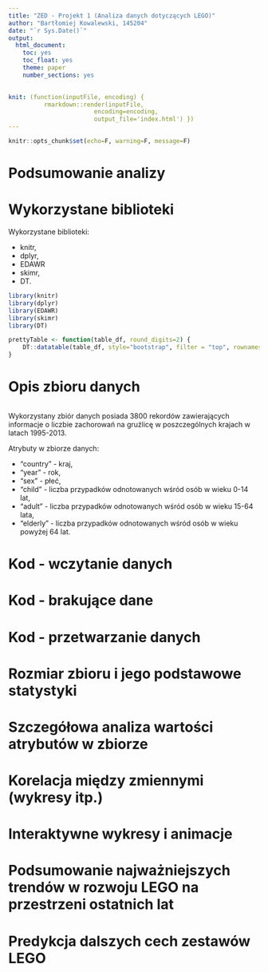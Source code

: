 ```yaml
---
title: "ZED - Projekt 1 (Analiza danych dotyczących LEGO)"
author: "Bartłomiej Kowalewski, 145204"
date: "`r Sys.Date()`"
output: 
  html_document: 
    toc: yes
    toc_float: yes
    theme: paper
    number_sections: yes
    

knit: (function(inputFile, encoding) { 
          rmarkdown::render(inputFile,
                        encoding=encoding, 
                        output_file='index.html') })
---
```


```r
knitr::opts_chunk$set(echo=F, warning=F, message=F)
```

# Podsumowanie analizy

# Wykorzystane biblioteki

Wykorzystane biblioteki:

- knitr,
- dplyr,
- EDAWR
- skimr,
- DT.

```r
library(knitr)
library(dplyr)
library(EDAWR)
library(skimr)
library(DT)
```

```r
prettyTable <- function(table_df, round_digits=2) {
    DT::datatable(table_df, style="bootstrap", filter = "top", rownames = FALSE, extensions = "Buttons", options = list(dom = 'Bfrtip', buttons = c('copy', 'csv', 'excel', 'pdf', 'print'))) %>% formatRound(names(dplyr::select_if(table_df, is.numeric)), round_digits)
}
```


# Opis zbioru danych

```r
```

Wykorzystany zbiór danych posiada 3800 rekordów zawierających informacje o liczbie zachorowań na gruźlicę w poszczególnych krajach w latach 1995-2013.

Atrybuty w zbiorze danych:

- "country" - kraj,
- "year" - rok,
- "sex" - płeć,
- "child" - liczba przypadków odnotowanych wśród osób w wieku 0-14 lat,
- "adult" - liczba przypadków odnotowanych wśród osób w wieku 15-64 lata,
- "elderly" - liczba przypadków odnotowanych wśród osób w wieku powyżej 64 lat.

# Kod - wczytanie danych

# Kod - brakujące dane

# Kod - przetwarzanie danych 

# Rozmiar zbioru i jego podstawowe statystyki

# Szczegółowa analiza wartości atrybutów w zbiorze

# Korelacja między zmiennymi (wykresy itp.)

# Interaktywne wykresy i animacje

# Podsumowanie najważniejszych trendów w rozwoju LEGO na przestrzeni ostatnich lat

# Predykcja dalszych cech zestawów LEGO
